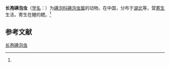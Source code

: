 {{Speciesbox
| name = 长孢碘泡虫
| status = 
| status_system = 
| image = 
| genus = Myxobolus
| species = longisporus
| authority = (Nie et Li, 1992)<ref name='id9610'>{{cite web| url =http://www.bioinfo.cn/db05/BjdwSpecies.php?action=view&id=9610| title =长孢碘泡虫| work =《中国动物物种编目数据库》| publisher =中国科学院微生物研究所| author =中国科学院动物研究所| accessdate =2009-04-16| deadurl =yes| archiveurl =https://web.archive.org/web/20160305020034/http://www.bioinfo.cn/db05/BjdwSpecies.php?action=view&id=9610| archivedate =2016-03-05}}</ref>
}}

'''长孢碘泡虫'''（[[学名|学名]]：{{lang|la|''Myxobolus longisporus''}}）为[[碘泡科|碘泡科]][[碘泡虫属|碘泡虫属]]的动物。在中国，分布于[[湖北|湖北]]等，营[[寄生|寄生]]生活，寄生在鲤的鳃。<ref name='id9610'/>

== 参考文献 ==
{{reflist}}

{{Wikispecies|Myxobolus longisporus}}
{{Taxonbar|from=Q15230234}}

[[Category:碘泡虫属|长孢碘泡虫]]


{{Cnidarian-stub}}